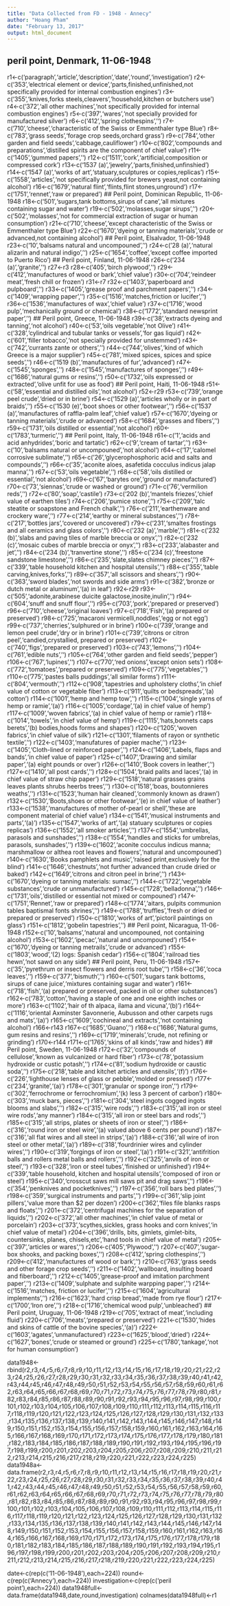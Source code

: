 ---
title: "Data Collected from FD - 1948 - Annecy"
author: "Hoang Pham"
date: "February 13, 2017"
output: html_document
---
## peril point, Denmark, 11-06-1948
r1<-c('paragraph','article','description','date','round','investigation')
r2<-c('353','electrical element or device','parts,finished,unfinished,not specifically provided for internal combustion engines')
r3<-c('355','knives,forks steels,cleavers','household,kitchen or butchers use')
r4<-c('372','all other machines','not specifically provided for internal combustion engines')
r5<-c('397','wares','not specially provided for manufactured silver')
r6<-c('412','spring clothespins','')
r7<-c('710','cheese','characteristic of the Swiss or Emmenthaler type Blue')
r8<-c('783','grass seeds','forage crop seeds,orchard grass')
r9<-c('784','other garden and field seeds','cabbage,cauliflower')
r10<-c('802','compounds and preparations','distilled spirits are the component of chief value')
r11<-c('1405','gummed papers','')
r12<-c('1511','cork','artificial,composition or compressed cork')
r13<-c('1537 (a)','jewelry','parts,finished,unfinshied')
r14<-c('1547 (a)','works of art','statuary,sculptures or copies,replicas')
r15<-c('1558','articles','not specifically provided for brewers yeast,not containing alcohol')
r16<-c('1679','natural flint','flints,flint stones,unground')
r17<-c('1751','rennet','raw or prepared')
## Peril point, Dominican Republic, 11-06-1948
r18<-c('501','sugars,tank bottoms,sirups of cane','all mixtures containing sugar and water')
r19<-c('502','molasses,sugar sirups','')
r20<-c('502','molasses','not for commercial extraction of sugar or human consumption')
r21<-c('710','cheese','except characteristic of the Swiss or Emmenthaler type Blue')
r22<-c('1670','dyeing or tanning materials','crude or advanced,not containing alcohol')
## Peril point, Elsalvador, 11-06-1948
r23<-c('10','balsams natural and uncompouned','')
r24<-c('28 (a)','natural alizarin and natural indigo','')
r25<-c('1654','coffee','except coffee imported to Puerto Rico')
## Peril point, Finland, 11-06-1948
r26<-c('234 (a)','granite','')
r27<-r3
r28<-c('405','birch plywood','')
r29<-c('412','manufactures of wood or bark','chief value')
r30<-c('704','reindeer meat','fresh chill or frozen')
r31<-r7
r32<-c('1403','paperboard and pulpboard','')
r33<-c('1405','grease proof and parchment papers','')
r34<-c('1409','wrapping paper','')
r35<-c('1516','matches,friction or lucifer','')
r36<-c('1536','manufactures of wax','chief value')
r37<-c('1716','wood pulp','mechanically ground or chemical')
r38<-c('1772','standard newsprint paper','')
## Peril point, Greece, 11-06-1948
r39<-c('38','extracts dyeing and tanning','not alcohol')
r40<-c('53','oils vegetable','not Olive')
r41<-c('328','cylindrical and tubular tanks or vessels','for gas liquid')
r42<-c('601','filler tobacco','not specially provided for unstemmed')
r43<-c('742','currants zante or others','')
r44<-c('744','olives','kind of which Greece is a major supplier')
r45<-c('781','mixed spices, spices and spice seeds','')
r46<-c('1519 (b)','manufactures of fur','advanced')
r47<-c('1545','sponges','')
r48<-c('1545','manufactures of sponges','')
r49<-c('1686','natural gums or resins','')
r50<-c('1732','oils expressed or extracted','olive unfit for use as food')
## Peril point, Haiti, 11-06-1948
r51<-c('58','essential and distilled oils','not alcohol')
r52<-r29
r53<-c('739','orange peel crude','dried or in brine')
r54<-c('1529 (a)','articles wholly or in part of braids','')
r55<-c('1530 (e)','boot shoes or other footwear','')
r56<-c('1537 (a)','manufactures of raffla-palm leaf','chief value')
r57<-c('1670','dyeing or tanning materials','crude or advanced')
r58<-c('1684','grasses and fibers','')
r59<-c('1731','oils distilled or essential','not alcohol')
r60<-c('1783','turmeric','')
## Peril point, Italy, 11-06-1948
r61<-c('1','acids and acid anhydrides','boric and tartatic')
r62<-c('9','cream of tartar','')
r63<-c('10','balsams natural or uncompouned','not alcohol')
r64<-c('17','calomel corrosive sublimate','')
r65<-c('26','glycerophosphoric acid and salts and compounds','')
r66<-c('35','aconite aloes, asafetida cocculus indicus jalap manna','')
r67<-c('53','oils vegetable','')
r68<-c('58','oils distilled or essential','not alcohol')
r69<-c('67','barytes ore','ground or manufactured')
r70<-c('73','siennas','crude or washed or ground')
r71<-c('76','vermilion reds','')
r72<-c('80','soap','castile')
r73<-c('202 (b)','mantels friezes','chief value of earthen tiles')
r74<-c('206','pumice stone','')
r75<-c('209','talc steatite or soapstone and French chalk','')
r76<-c('211','earthenware and crockery ware','')
r77<-c('214','earthy or mineral substances','')
r78<-c('217','bottles jars','covered or uncovered')
r79<-c('231','smaltes frostings and all ceramics and glass colors','')
r80<-c('232 (a)','marble','')
r81<-c('232 (b)','slabs and paving tiles of marble breccia or onyx','')
r82<-c('232 (c)','mosaic cubes of marble breccia or onyx','')
r83<-c('233','alabaster and jet','')
r84<-c('234 (b)','tranvertine stone','')
r85<-c('234 (c)','freestone sandstone limestone','')
r86<-c('235','slate,slates chimney pieces','')
r87<-c('339','table household kitchen and hospital utensils','')
r88<-c('355','table carving,knives,forks','')
r89<-c('357','all scissors and shears','')
r90<-c('363','sword blades','not swords and side arms')
r91<-c('382','bronze or dutch metal or aluminum','(a) in leaf')
r92<-r29
r93<-c('505','adonite,arabinese duicite galactose,inosite,inulin','')
r94<-c('604','snuff and snuff flour','')
r95<-c('703','pork','prepared or preserved')
r96<-c('710','cheese','original loaves')
r97<-c('718','Fish','(a) prepared or preserved')
r98<-c('725','macaroni vermicelli,noddles','egg or not egg')
r99<-c('737','cherries','sulphured or in brine')
r100<-c('739','orange and lemon peel crude','dry or in brine')
r101<-c('739','citrons or citron peel','candied,crystallied, prepared or preserved')
r102<-c('740','figs','prepared or preserved')
r103<-c('743','lemons','')
r104<-c('761','edible nuts','')
r105<-c('764','other garden and field seeds','pepper')
r106<-c('767','lupines','')
r107<-c('770','red onions','except onion sets')
r108<-c('772','tomatoes','prepared or preserved')
r109<-c('775','vegetables','')
r110<-c('775','pastes balls puddings','all similar forms')
r111<-c('804','vermouth','')
r112<-c('908','tapestries and upholstery cloths','in chief value of cotton or vegetable fiber')
r113<-c('911','quilts or bedspreads','(a) cotton')
r114<-c('1001','hemp and hemp tow','')
r115<-c('1004','single yarns of hemp or ramie','(a)')
r116<-c('1005','cordage','(a) in chief value of hemp')
r117<-c('1009','woven fabrics','(a) in chief value of hemp or ramie')
r118<-c('1014','towels','in chief value of hemp')
r119<-c('1115','hats,bonnets caps berets','(b) bodies,hoods forms and shapes')
r120<-c('1205','woven fabrics','in chief value of silk')
r121<-c('1301','filaments of rayon or synthetic textile','')
r122<-c('1403','manufatures of papier mache','')
r123<-c('1405','Cloth-lined or reinforced paper','')
r124<-c('1406','Labels, flaps and bands','in chief value of paper')
r125<-c('1407','Drawing and similar paper','(a) eight pounds or over')
r126<-c('1410','Book covers in leather','')
r127<-c('1410','all post cards','')
r128<-c('1504','braid palits and laces','(a) in chief value of straw chip paper')
r129<-c('1518','natural grasses grains leaves plants shrubs heerbs trees','')
r130<-c('1518','boas, boutonnieres weaths','')
r131<-c('1523','human hair cleaned','commonly known as drawn')
r132<-c('1530','Boots,shoes or other footwear','(e) in chief value of leather')
r133<-c('1538','manufactures of mother of-pearl or shell','these are component material of chief value')
r134<-c('1541','musical instruments and parts','(a)')
r135<-c('1547','works of art','(a) statuary sculptures or copies replicas')
r136<-c('1552','all smoker articles','')
r137<-c('1554','umbrellas, parasols and sunshades','')
r138<-c('1554','handles and sticks for umbrelas, parasols, sunshades','')
r139<-c('1602','aconite cocculus indicus manna; marshmallow or althea root leaves and flowers','natural and uncompouned')
r140<-c('1630','Books pamphlets and music','raised print,exclusively for the blind')
r141<-c('1646','chestnuts','not further advanced than crude dried or baked')
r142<-c('1649','citrons and citron peel in brine','')
r143<-c('1670','dyeing or tanning materials: sumac','')
r144<-c('1722','vegetable substances','crude or unmanufactured')
r145<-c('1728','belladonna','')
r146<-c('1731','oils','distilled or essential not mixed or compouned')
r147<-c('1751','Rennet','raw or prepared')
r148<-c('1774','aitars, pulpits communion tables baptismal fonts shrines','')
r149<-c('1788','truffles','fresh or dried or prepared or preserved')
r150<-c('1810','works of art','pictoril paintings on glass')
r151<-c('1812','gobelin tapestries','')
## Peril point, Nicaragua, 11-06-1948
r152<-c('10','balsams','natural and uncompouned, not containing alcohol')
r153<-c('1602','ipecac','natural and uncompouned')
r154<-c('1670','dyeing or tanning metrails','crude or advanced')
r155<-c('1803','wood','(2) logs: Spanish cedar')
r156<-c('1804','railroad ties hewn','not sawd on any side')
## Peril point, Peru, 11-06-1948
r157<-c('35','pyrethrum or insect flowers and derris root tube','')
r158<-c('36','coca leaves','')
r159<-c('377','bismuth','')
r160<-c('501','sugars tank bottoms, sirups of cane juice','mixtures containing sugar and water')
r161<-c('718','fish','(a) prepared or preserved, packed in oil or other substances')
r162<-c('783','cotton','having a staple of one and one eighth inches or more')
r163<-c('1102','hair of th alpaca, ilama and vicuna','(b)')
r164<-c('1116','oriental Axminster Savonnerie, Aubusson and other carpets rugs and mats','(a)')
r165<-c('1609','cochineal and extracts','not containing alcohol')
r166<-r143
r167<-c('1685','Guano','')
r168<-c('1686','Natural gums, gum resins and resins','')
r169<-c('1719','minerals','crude, not refining or grinding')
r170<-r144
r171<-c('1765','skins of all kinds','raw and hides')
## Peril point, Sweden, 11-06-1948
r172<-c('32','compounds of cellulose','known as vulcanized or hard fiber')
r173<-c('78','potassium hydroxide or custic potash','')
r174<-c('81','sodium hydroxide or caustic soda','')
r175<-c('218','table and kitchet articles and utensils','(f)')
r176<-c('226','lighthouse lenses of glass or pebble','molded or pressed')
r177<-c('234','granite','(a)')
r178<-c('301','granular or sponge iron','')
r179<-c('302','ferrochrome or ferrochromium','(k) less 3 percent of carbon')
r180<-c('303','muck bars, pieces','')
r181<-c('304','steel ingots cogged ingots blooms and slabs','')
r182<-c('315','wire rods','')
r183<-c('315','all iron or steel wire rods','any manner')
r184<-c('315','all iron or steel bars and rods','')
r185<-c('315','all strips, plates or sheets of iron or steel','')
r186<-c('316','round iron or steel wire','(a) valued above 6 cents per pound')
r187<-c('316','all flat wires and all steel in strips','(a)')
r188<-c('316','all wire of iron steel or other metal','(a)')
r189<-c('318','fourdrinier wires and cylinder wires','')
r190<-c('319','forgings of iron or steel','(a)')
r191<-c('321','antifrition balls and rollers metal balls and rollers','')
r192<-c('325','anvils of iron or steel','')
r193<-c('328','iron or steel tubes','finished or unfinished')
r194<-c('339','table household, kitchen and hospital utensils','composed of iron or steel')
r195<-c('340','crosscut saws mill saws pit and drag saws','')
r196<-c('354','penknives and pocketknives','')
r197<-c('356','roll bars bed plates','')
r198<-c('359','surgical instruments and parts','')
r199<-c('361','slip joint pillers','value more than $2 per dozen')
r200<-c('362','files file blanks rasps and floats','')
r201<-c('372','centrifugal machines for the separation of liquids','')
r202<-c('372','all other machines','in chief value of metal or porcelain')
r203<-c('373','scythes,sickles, grass hooks and corn knives','in chief value of metal')
r204<-c('396','drills, bits, gimlets, gimlet-bits, countersinks, planes, chisels,etc','hand tools in chief value of metal')
r205<-c('397','articles or wares','')
r206<-c('405','Plywood','')
r207<-c('407','sugar-box shooks, and packing boxes','')
r208<-c('412','spring clothespins','')
r209<-c('412','manufactures of wood or bark','')
r210<-c('763','grass seeds and other forage crop seeds','')
r211<-c('1402','wallboard, insulting board and fiberboard','')
r212<-c('1405','grease-proof and imitation parchment paper','')
r213<-c('1409','sulphate and sulphite warpping paper','')
r214<-c('1516','matches, friction or lucifer','')
r215<-c('1604','agricultural implements','')
r216<-c('1623','hard crisp bread','made from rye flour')
r217<-c('1700','Iron ore','')
r218<-c('1716','chemical wood pulp','unbleached')
## Peril point, Uruguay, 11-06-1948
r219<-c('705','extract of meat','including fluid')
r220<-c('706','meats','prepared or preserved')
r221<-c('1530','hides and skins of cattle of the bovine species','(a)')
r222<-c('1603','agates','unmanufactured')
r223<-c('1625','blood','dried')
r224<-c('1627','bones','crude or steamed or ground')
r225<-c('1780','tankage','not for human consumption')


data1948<-rbind(r2,r3,r4,r5,r6,r7,r8,r9,r10,r11,r12,r13,r14,r15,r16,r17,r18,r19,r20,r21,r22,r23,r24,r25,r26,r27,r28,r29,r30,r31,r32,r33,r34,r35,r36,r37,r38,r39,r40,r41,r42,r43,r44,r45,r46,r47,r48,r49,r50,r51,r52,r53,r54,r55,r56,r57,r58,r59,r60,r61,r62,r63,r64,r65,r66,r67,r68,r69,r70,r71,r72,r73,r74,r75,r76,r77,r78,r79,r80,r81,r82,r83,r84,r85,r86,r87,r88,r89,r90,r91,r92,r93,r94,r95,r96,r97,r98,r99,r100,r101,r102,r103,r104,r105,r106,r107,r108,r109,r110,r111,r112,r113,r114,r115,r116,r117,r118,r119,r120,r121,r122,r123,r124,r125,r126,r127,r128,r129,r130,r131,r132,r133,r134,r135,r136,r137,r138,r139,r140,r141,r142,r143,r144,r145,r146,r147,r148,r149,r150,r151,r152,r153,r154,r155,r156,r157,r158,r159,r160,r161,r162,r163,r164,r165,r166,r167,r168,r169,r170,r171,r172,r173,r174,r175,r176,r177,r178,r179,r180,r181,r182,r183,r184,r185,r186,r187,r188,r189,r190,r191,r192,r193,r194,r195,r196,r197,r198,r199,r200,r201,r202,r203,r204,r205,r206,r207,r208,r209,r210,r211,r212,r213,r214,r215,r216,r217,r218,r219,r220,r221,r222,r223,r224,r225)
data1948a<-data.frame(r2,r3,r4,r5,r6,r7,r8,r9,r10,r11,r12,r13,r14,r15,r16,r17,r18,r19,r20,r21,r22,r23,r24,r25,r26,r27,r28,r29,r30,r31,r32,r33,r34,r35,r36,r37,r38,r39,r40,r41,r42,r43,r44,r45,r46,r47,r48,r49,r50,r51,r52,r53,r54,r55,r56,r57,r58,r59,r60,r61,r62,r63,r64,r65,r66,r67,r68,r69,r70,r71,r72,r73,r74,r75,r76,r77,r78,r79,r80,r81,r82,r83,r84,r85,r86,r87,r88,r89,r90,r91,r92,r93,r94,r95,r96,r97,r98,r99,r100,r101,r102,r103,r104,r105,r106,r107,r108,r109,r110,r111,r112,r113,r114,r115,r116,r117,r118,r119,r120,r121,r122,r123,r124,r125,r126,r127,r128,r129,r130,r131,r132,r133,r134,r135,r136,r137,r138,r139,r140,r141,r142,r143,r144,r145,r146,r147,r148,r149,r150,r151,r152,r153,r154,r155,r156,r157,r158,r159,r160,r161,r162,r163,r164,r165,r166,r167,r168,r169,r170,r171,r172,r173,r174,r175,r176,r177,r178,r179,r180,r181,r182,r183,r184,r185,r186,r187,r188,r189,r190,r191,r192,r193,r194,r195,r196,r197,r198,r199,r200,r201,r202,r203,r204,r205,r206,r207,r208,r209,r210,r211,r212,r213,r214,r215,r216,r217,r218,r219,r220,r221,r222,r223,r224,r225)

date<-c(rep(c('11-06-1948'),each=224))
round<-c(rep(c('Annecy'),each=224))
investigation<-c(rep(c('peril point'),each=224))
data1948full<-data.frame(data1948,date,round,investigation)
colnames(data1948full)<-r1

      